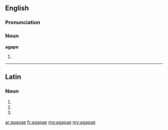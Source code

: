 ==English==

===Pronunciation===
{{rfp|lang=en}}

===Noun===
'''agape'''

# {{plural of|agape}}

----

==Latin==

===Noun===
{{la-noun-form|agapae}}

# {{inflection of|agape|agapē|nom|p|lang=la}}
# {{inflection of|agape|agapē|dat|s|lang=la}}
# {{inflection of|agape|agapē|voc|p|lang=la}}

[[ar:agapae]]
[[fr:agapae]]
[[mg:agapae]]
[[my:agapae]]
